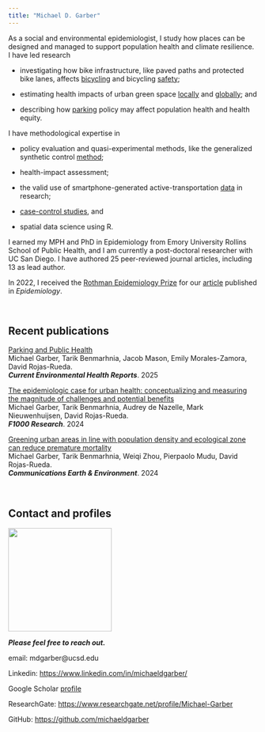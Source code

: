 ```yaml
---
title: "Michael D. Garber"
---
```


As a social and environmental epidemiologist, I study how places can be designed and managed to support population health and climate resilience. I have led research

-   investigating how bike infrastructure, like paved paths and protected bike lanes, affects [bicycling](https://pmc.ncbi.nlm.nih.gov/articles/PMC9211442/) and bicycling [safety](https://pmc.ncbi.nlm.nih.gov/articles/PMC10773466/);

-   estimating health impacts of urban green space [locally](https://www.sciencedirect.com/science/article/pii/S0160412023003239) and [globally](https://www.nature.com/articles/s43247-024-01803-y); and

-   describing how [parking](https://link.springer.com/article/10.1007/s40572-024-00465-4) policy may affect population health and health equity.

I have methodological expertise in

-   policy evaluation and quasi-experimental methods, like the generalized synthetic control [method](https://journals.lww.com/epidem/fulltext/2024/03000/precision_and_weighting_of_effects_estimated_by.17.aspx);

-   health-impact assessment;

-   the valid use of smartphone-generated active-transportation [data](https://pmc.ncbi.nlm.nih.gov/articles/PMC6959852/) in research;

-   [case-control studies](https://pmc.ncbi.nlm.nih.gov/articles/PMC7707160/), and

-   spatial data science using R.

I earned my MPH and PhD in Epidemiology from Emory University Rollins School of Public Health, and I am currently a post-doctoral researcher with UC San Diego. I have authored 25 peer-reviewed journal articles, including 13 as lead author.

In 2022, I received the [Rothman Epidemiology Prize](https://journals.lww.com/epidem/fulltext/2022/07000/michael_d__garber,_winner_of_the_2022_rothman.1.aspx) for our [article](https://journals.lww.com/epidem/fulltext/2021/01000/at_risk_measure_sampling_in_case_control_studies.14.aspx) published in *Epidemiology*.

<br>

## **Recent publications**

[Parking and Public Health](https://link.springer.com/article/10.1007/s40572-024-00465-4)<br> Michael Garber, Tarik Benmarhnia, Jacob Mason, Emily Morales-Zamora, David Rojas-Rueda.<br>***Current Environmental Health Reports***. 2025<br>

[The epidemiologic case for urban health: conceptualizing and measuring the magnitude of challenges and potential benefits](https://f1000research.com/articles/13-950)<br> Michael Garber, Tarik Benmarhnia, Audrey de Nazelle, Mark Nieuwenhuijsen, David Rojas-Rueda.<br>***F1000 Research***. 2024<br>

[Greening urban areas in line with population density and ecological zone can reduce premature mortality](https://www.nature.com/articles/s43247-024-01803-y)<br> Michael Garber, Tarik Benmarhnia, Weiqi Zhou, Pierpaolo Mudu, David Rojas-Rueda.<br>***Communications Earth & Environment***. 2024<br>

<br>

## **Contact and profiles** 

![](images/Garber-pic-2025.jpg){width="209"}

***Please feel free to reach out.***

email: mdgarber\@ucsd.edu

Linkedin: <https://www.linkedin.com/in/michaeldgarber/>

Google Scholar [profile](https://scholar.google.com/citations?hl=en&user=r-MsgFsAAAAJ&view_op=list_works&sortby=pubdate)

ResearchGate: <https://www.researchgate.net/profile/Michael-Garber>

GitHub: <https://github.com/michaeldgarber>
